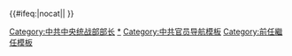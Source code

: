 {{Navbox
|name = 中共中央统战部部长
|title = [[中共中央统一战线工作部]]部长
|state = {{{state<includeonly>|collapsed</includeonly>}}}
|image = [[File:Flag of the Chinese Communist Party.svg|60px|中国共产党党旗]]
|list1 = [[王明]]{{to}}[[周恩来]]{{to}}[[李维汉]]{{to}}[[徐冰 (政治人物)|徐冰]]{{to}}（[[刘友法 (1922年)|刘友法]]）{{to}}[[李大章]]{{to}}[[乌兰夫]]{{to}}[[楊靜仁]]{{to}}[[阎明复]]{{to}}[[丁关根]]{{to}}[[王兆国]]{{to}}[[刘延东]]{{to}}[[杜青林]]{{to}}[[令计划]]{{to}}[[孙春兰]]{{to}}[[尤权]]
}}<includeonly>{{#ifeq:{{{1}}}|nocat||
[[Category:中共中央统战部部长]]
}}</includeonly><noinclude>
[[Category:中共中央统战部部长|*]]
[[Category:中共官员导航模板]]
[[Category:前任繼任模板]]
</noinclude>